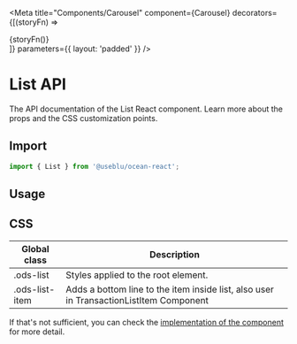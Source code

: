 

<Meta
  title="Components/Carousel"
  component={Carousel}
  decorators={[(storyFn) => <div className="show-grid">{storyFn()}</div>]}
  parameters={{ layout: 'padded' }}
/>

# List API

The API documentation of the List React component. Learn more about the props and the CSS customization points.

## Import

```javascript
import { List } from '@useblu/ocean-react';
```

## Usage

<Canvas withSource="open" withToolbar>
  <Story name="usage">
    <Carousel maxPerSection={5}>
      <BannerChild />
      <BannerChild />
      <BannerChild />
      <BannerChild />
      <BannerChild />
      <BannerChild />
      <BannerChild />
      <BannerChild />
      <BannerChild />
      <BannerChild />
      <BannerChild />
      <BannerChild />
      <BannerChild />
      <BannerChild />
    </Carousel>
  </Story>
</Canvas>

## CSS

| Global class   | Description                                                                            |
| -------------- | -------------------------------------------------------------------------------------- |
| .ods-list      | Styles applied to the root element.                                                    |
| .ods-list-item | Adds a bottom line to the item inside list, also user in TransactionListItem Component |

If that's not sufficient, you can check the [implementation of the component](https://github.com/ocean-ds/ocean-web/blob/master/packages/ocean-react/src/Tag/Tag.tsx) for more detail.
